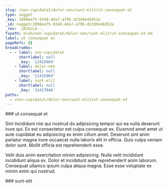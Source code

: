 ```yaml
---
slug: /non-cupidatat/dolor-non/sunt-elit/ut-consequat-et
type: nugget
_key: 2098ee75-9348-4da7-a796-d23d9e4b952a
_id: nugget/2098ee75-9348-4da7-a796-d23d9e4b952a
_rev: _iKCEoL6--_
fspath: blah/non-cupidatat/dolor-non/sunt-elit/ut-consequat-et.md
label: ut consequat et
pageRefs: {}
breadcrumbs:
  - - label: non-cupidatat
      shortlabel: null
      _key: '12416964'
    - label: dolor-non
      shortlabel: null
      _key: '12416969'
    - label: sunt-elit
      shortlabel: null
      _key: '12417048'
paths:
  - /non-cupidatat/dolor-non/sunt-elit/ut-consequat-et
---
```


<NuggetArea>
<Nugget slug="/non-cupidatat/dolor-non/sunt-elit/ut-consequat-et" type="nugget" _key="2098ee75-9348-4da7-a796-d23d9e4b952a" _id="nugget/2098ee75-9348-4da7-a796-d23d9e4b952a" _rev="_iKCEoL6--_" fspath="blah/non-cupidatat/dolor-non/sunt-elit/ut-consequat-et.md" label="ut consequat et" paths="/non-cupidatat/dolor-non/sunt-elit/ut-consequat-et">
<NuggetBody>
### ut consequat et

Sint incididunt nisi qui nostrud do adipisicing tempor qui ea nulla deserunt irure qui. Ex est consectetur est culpa consequat ex. Eiusmod amet amet ut aute cupidatat eu adipisicing ex enim cillum amet. Deserunt sint anim pariatur magna irure occaecat nulla laboris elit in officia. Quis culpa veniam dolor sunt. Mollit officia est reprehenderit esse.

Velit duis anim exercitation minim adipisicing. Nulla velit incididunt incididunt aliqua ex. Dolor et incididunt aute reprehenderit anim laborum. Consequat ullamco ipsum culpa aliqua magna. Esse esse voluptate ex minim enim qui nostrud.

</NuggetBody>
<Breadcrumbs>
<Crumbs>
<Crumb _key="12416964" label="non-cupidatat" /><Crumb _key="12416969" label="dolor-non" /><Crumb _key="12417048" label="sunt-elit" />
</Crumbs>
</Breadcrumbs>
</Nugget>

<NuggetsInbound>
</NuggetsInbound>
<NuggetsOutbound>
</NuggetsOutbound>
</NuggetArea>
<PassagesInbound>
<Passage direction="inbound" type="passage" _key="12417048" _id="passage/12417048" _rev="_iKCEoL2--_" label="sunt-elit" passage="sunt-elit" fspath="blah/non-cupidatat/dolor-non/sunt-elit" paths="/non-cupidatat/dolor-non/sunt-elit" slug="/non-cupidatat/dolor-non/sunt-elit">
<NuggetBody>
### sunt-elit

</NuggetBody>
<Breadcrumbs>
<Crumbs>
<Crumb _key="12416964" label="non-cupidatat" /><Crumb _key="12416969" label="dolor-non" />
</Crumbs>
</Breadcrumbs>
</Passage>

</PassagesInbound>
<PassagesOutbound>
</PassagesOutbound>